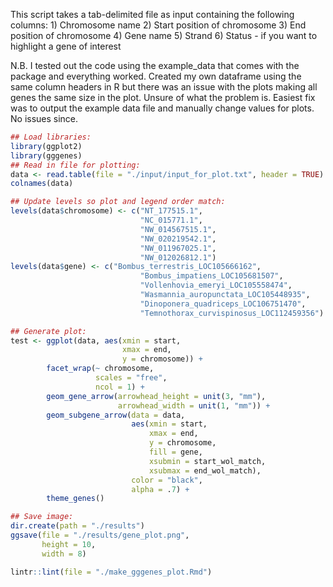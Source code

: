 This script takes a tab-delimited file as input containing the following columns:
1) Chromosome name
2) Start position of chromosome
3) End position of chromosome
4) Gene name
5) Strand
6) Status - if you want to highlight a gene of interest

N.B. I tested out the code using the example_data that comes with the package and everything worked. Created my own dataframe using the same column headers in R but there was an issue with the plots making all genes
the same size in the plot. Unsure of what the problem is. Easiest fix
was to output the example data file and manually change values for plots. 
No issues since. 

```r
## Load libraries:
library(ggplot2)
library(gggenes)
## Read in file for plotting:
data <- read.table(file = "./input/input_for_plot.txt", header = TRUE)
colnames(data)

## Update levels so plot and legend order match:
levels(data$chromosome) <- c("NT_177515.1",
                             "NC_015771.1",
                             "NW_014567515.1",
                             "NW_020219542.1",
                             "NW_011967025.1",
                             "NW_012026812.1")
levels(data$gene) <- c("Bombus_terrestris_LOC105666162",
                             "Bombus_impatiens_LOC105681507",
                             "Vollenhovia_emeryi_LOC105558474",
                             "Wasmannia_auropunctata_LOC105448935",
                             "Dinoponera_quadriceps_LOC106751470",
                             "Temnothorax_curvispinosus_LOC112459356")

## Generate plot:
test <- ggplot(data, aes(xmin = start,
                         xmax = end,
                         y = chromosome)) +
        facet_wrap(~ chromosome,
                   scales = "free",
                   ncol = 1) +
        geom_gene_arrow(arrowhead_height = unit(3, "mm"),
                        arrowhead_width = unit(1, "mm")) +
        geom_subgene_arrow(data = data,
                           aes(xmin = start,
                               xmax = end,
                               y = chromosome,
                               fill = gene,
                               xsubmin = start_wol_match,
                               xsubmax = end_wol_match),
                           color = "black",
                           alpha = .7) +
        theme_genes()

## Save image:
dir.create(path = "./results")
ggsave(file = "./results/gene_plot.png",
       height = 10,
       width = 8)
```

```r
lintr::lint(file = "./make_gggenes_plot.Rmd")
```